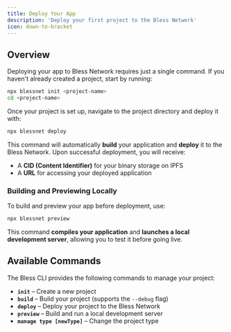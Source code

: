 ```yaml
---
title: Deploy Your App
description: 'Deploy your first project to the Bless Network'
icon: down-to-bracket
---
```


## Overview

Deploying your app to Bless Network requires just a single command. If you haven't already created a project, start by running:

```bash
npx blessnet init <project-name>
cd <project-name>
```

Once your project is set up, navigate to the project directory and deploy it with:

```bash
npx blessnet deploy
```

This command will automatically **build** your application and **deploy** it to the Bless Network. Upon successful deployment, you will receive:

-   A **CID (Content Identifier)** for your binary storage on IPFS
-   A **URL** for accessing your deployed application

### Building and Previewing Locally

To build and preview your app before deployment, use:

```bash
npx blessnet preview
```

This command **compiles your application** and **launches a local development server**, allowing you to test it before going live.

## Available Commands

The Bless CLI provides the following commands to manage your project:

-   **`init`** – Create a new project
-   **`build`** – Build your project (supports the `--debug` flag)
-   **`deploy`** – Deploy your project to the Bless Network
-   **`preview`** – Build and run a local development server
-   **`manage type [newType]`** – Change the project type
